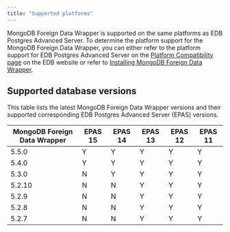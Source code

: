 ```yaml
---
title: "Supported platforms"
---
```


MongoDB Foreign Data Wrapper is supported on the same platforms as EDB Postgres Advanced Server. To determine the platform support for the MongoDB Foreign Data Wrapper, you can either refer to the platform support for EDB Postgres Advanced Server on the [Platform Compatibility page](https://www.enterprisedb.com/platform-compatibility#epas) on the EDB website or refer to [Installing MongoDB Foreign Data Wrapper](./installing).

## Supported database versions
 
 This table lists the latest MongoDB Foreign Data Wrapper versions and their supported corresponding EDB Postgres Advanced Server (EPAS) versions. 

| MongoDB Foreign Data Wrapper | EPAS 15 | EPAS 14 | EPAS 13 | EPAS 12 | EPAS 11 |
| ---------------------------- | ------- | ------- | ------- | ------- | ------- |  
| 5.5.0                        | Y       | Y       | Y       | Y       | Y       | 
| 5.4.0                        | Y       | Y       | Y       | Y       | Y       | 
| 5.3.0                        | N       | Y       | Y       | Y       | Y       |  
| 5.2.10                       | N       | N       | Y       | Y       | Y       |
| 5.2.9                        | N       | N       | Y       | Y       | Y       |
| 5.2.8                        | N       | N       | Y       | Y       | Y       | 
| 5.2.7                        | N       | N       | Y       | Y       | Y       | 

